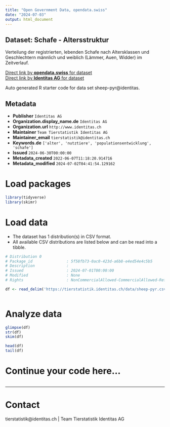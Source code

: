 ```yaml
---
title: "Open Government Data, opendata.swiss"
date: "2024-07-03"
output: html_document
---
```


## Dataset: Schafe - Altersstruktur

Verteilung der registrierten, lebenden Schafe nach Altersklassen und Geschlechtern männlich und weiblich (Lämmer, Auen, Widder) im Zeitverlauf.

[Direct link by **opendata.swiss** for dataset](https://opendata.swiss/de/dataset/schafe-altersstruktur)<br>
[Direct link by **Identitas AG** for dataset](https://tierstatistik.identitas.ch/)

Auto generated R starter code for data set sheep-pyr@identitas.

## Metadata

- **Publisher** `Identitas AG`
- **Organization.display_name.de** `Identitas AG`
- **Organization.url** `http://www.identitas.ch`
- **Maintainer** `Team Tierstatistik Identitas AG`
- **Maintainer_email** `tierstatistik@identitas.ch`
- **Keywords.de** `['alter', 'nutztiere', 'populationsentwicklung', 'schafe']`
- **Issued** `2024-06-30T00:00:00`
- **Metadata_created** `2022-06-07T11:18:20.914716`
- **Metadata_modified** `2024-07-02T04:41:54.129162`


# Load packages

```r

library(tidyverse)
library(skimr)

```

# Load data

-   The dataset has 1 distribution(s) in CSV format.
-   All available CSV distributions are listed below and can be read into a tibble.

```r

# Distribution 0
# Package_id               : 5f58fb73-0ac0-423d-a6b8-e4ed54e4c5b5
# Description              : 
# Issued                   : 2024-07-01T00:00:00
# Modified                 : None
# Rights                   : NonCommercialAllowed-CommercialAllowed-ReferenceRequired

df <- read_delim('https://tierstatistik.identitas.ch/data/sheep-pyr.csv')



```

# Analyze data

```r

glimpse(df)
str(df)
skim(df)

head(df)
tail(df)

```

# Continue your code here...

```r

```

------------------------------------------------------------------------

# Contact

tierstatistik@identitas.ch | Team Tierstatistik Identitas AG
